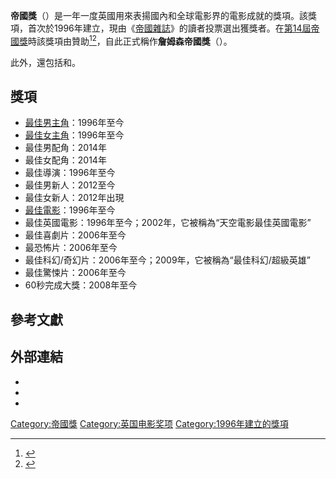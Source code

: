 {{expand|time=2015-12-15T09:44:17+00:00}}
{{noteTA
|G1=Show
|G2=Movie
}}
{{Infobox award
| name           = 帝國獎
| current_awards = 第23屆帝國獎
| image          = 
| alt            = 
| caption        = 
| description    = 卓越電影成就
| presenter      = 《[[帝國雜誌|帝國雜誌]]》
| country        = {{UK}}
| year           = 1996年
| year2          = {{start date|2018|3|18}}
| website        = [http://www.empireonline.com/awards2015/ 2015 Official website]
}}
'''帝國獎'''（{{lang-en|'''Empire Awards'''}}）是一年一度英國用來表揚國內和全球電影界的電影成就的獎項。該獎項，首次於1996年建立，現由《[[帝國雜誌|帝國雜誌]]》的讀者投票選出獲獎者。在[[第14屆帝國獎|第14屆帝國獎]]時該獎項由{{link-en|詹森愛爾蘭威士忌|Jameson Irish Whiskey}}贊助<ref>{{cite press release |author=<!--Staff writer(s); no by-line.--> |url=http://www.bauermedia.co.uk/Press-Office/News/Jameson-Empire-Awards-2009---Nominations/ |title=Jameson Empire Awards 2009 - Nominations |publisher=[[Bauer_Consumer_Media|Bauer Consumer Media]] |date=2009-03-02 |archiveurl=https://web.archive.org/web/20090508031015/http://www.bauermedia.co.uk/Press-Office/News/Jameson-Empire-Awards-2009---Nominations |archivedate=2009年5月8日 |deadurl=yes }}</ref><ref>{{cite news |last=Turney |first=Ewan |title=Jameson to sponsor Empire Awards |url=http://www.morningadvertiser.co.uk/Drinks-Brands-News/Jameson-to-sponsor-Empire-Awards |work=[[Morningadvertiser.co.uk|Morningadvertiser.co.uk]] |publisher=[[William_Reed_Business_Media|William Reed Business Media]] |date=2008-12-01 |accessdate=2014-10-01 |archive-date=2014-10-01 |archive-url=https://archive.is/20141001113355/http://www.morningadvertiser.co.uk/Drinks-Brands-News/Jameson-to-sponsor-Empire-Awards |dead-url=no }}</ref>，自此正式稱作'''詹姆森帝國獎'''（{{lang-en|'''Jameson Empire Awards'''}}）。

此外，還包括{{link-en|帝國榮譽獎|Honorary Empire Awards}}和{{link-en|帝國特別榮譽獎|Empire Special Honorary Awards}}。

==獎項==
*[[帝國獎最佳男主角|最佳男主角]]：1996年至今
*[[帝國獎最佳女主角|最佳女主角]]：1996年至今
*最佳男配角：2014年
*最佳女配角：2014年
*最佳導演：1996年至今
*最佳男新人：2012至今
*最佳女新人：2012年出現
*[[帝國獎最佳電影|最佳電影]]：1996年至今
*最佳英國電影：1996年至今；2002年，它被稱為“天空電影最佳英國電影”
*最佳喜劇片：2006年至今
*最恐怖片：2006年至今
*最佳科幻/奇幻片：2006年至今；2009年，它被稱為“最佳科幻/超級英雄”
*最佳驚悚片：2006年至今
*60秒完成大獎：2008年至今

==參考文獻==
{{Reflist|30em}}

==外部連結==
* {{Official website|http://www.empireonline.com/awards2014/default.asp|name=Official website (latest ceremony)}}
* {{Official website|http://www.jamesonempirediss.com/|name=2014 Done in 60 Seconds official website}}
* {{IMDb award|Empire_Awards_UK/overview|The Empire Awards}}

{{Empire Awards}}
[[Category:帝國獎|Category:帝國獎]]
[[Category:英国电影奖项|Category:英国电影奖项]]
[[Category:1996年建立的獎項|Category:1996年建立的獎項]]